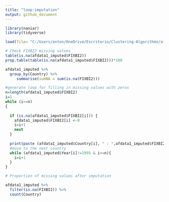 ```yaml
---
title: "loop:imputation"
output: github_document
---
```



```r
library(naniar)
library(tidyverse)
```

```r

load(file= "C:/Users/anton/OneDrive/Escritorio/Clustering-Algorithms/afdata1_imputed.Rdata")
```


```r
# Check FIXBI2 missing values
table(is.na(afdata1_imputed$FIXBI2))
prop.table(table(is.na(afdata1_imputed$FIXBI2)))*100
```

```r
afdata1_imputed %>% 
  group_by(Country) %>% 
     summarise(sumNA = sum(is.na(FIXBI2)))
```

```r
#generate loop for filling in missing values with zeros
n=length(afdata1_imputed$FIXBI2)
i=1
while (i<=n)
{
  
  if (is.na(afdata1_imputed$FIXBI2[i])) {
    afdata1_imputed$FIXBI2[i] <-0
    i=i+1
    next
  }
  
  print(paste (afdata1_imputed$Country[i], " : ",afdata1_imputed$FIXBI2[i]))
  #move to the next country
  while (afdata1_imputed$Year[i]!=1995 & i<=n){
    i=i+1
  }
}

```


```r
# Proportion of missing values after imputation

afdata1_imputed %>% 
  filter(is.na(FIXBI2)) %>% 
  count(Country)
```


